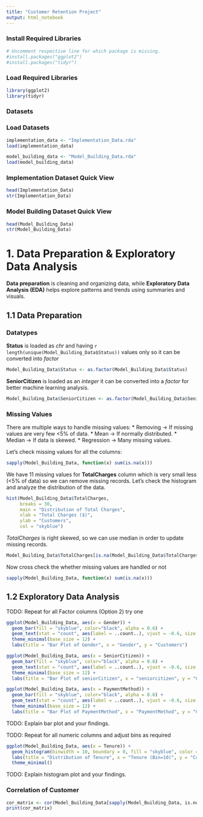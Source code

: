 ```yaml
---
title: "Customer Retention Project"
output: html_notebook
---
```


### Install Required Libraries
```r
# Uncomment respective line for which package is missing.
#install.packages("ggplot2")
#install.packages("tidyr")
```

### Load Required Libraries
```r
library(ggplot2)
library(tidyr)
```

### Datasets

### Load Datasets
```r
implementation_data <- "Implementation_Data.rda"
load(implementation_data)

model_building_data <- "Model_Building_Data.rda"
load(model_building_data)
```

### Implementation Dataset Quick View
```r
head(Implementation_Data)
str(Implementation_Data)
```

### Model Building Dataset Quick View
```r
head(Model_Building_Data)
str(Model_Building_Data)
```

# 1. Data Preparation & Exploratory Data Analysis
**Data preparation** is cleaning and organizing data, while **Exploratory Data Analysis (EDA)** helps explore patterns and trends using summaries and visuals.

## 1.1 Data Preparation
### Datatypes
**Status** is loaded as *chr* and having `r length(unique(Model_Building_Data$Status))` values only so it can be converted into *factor*
```r
Model_Building_Data$Status <- as.factor(Model_Building_Data$Status)
```

**SeniorCitizen** is loaded as an *integer* it can be converted into a *factor* for better machine learning analysis.
```r
Model_Building_Data$SeniorCitizen <- as.factor(Model_Building_Data$SeniorCitizen)
```

### Missing Values
There are multiple ways to handle missing values:
* Removing -> If missing values are very few <5% of data.
* Mean -> If normally distributed.
* Median -> If data is skewed.
* Regression -> Many missing values.

Let's check missing values for all the columns:
```r
sapply(Model_Building_Data, function(x) sum(is.na(x)))
```
We have 11 missing values for **TotalCharges** column which is very small less (<5% of data) so we can remove missing records.
Let's check the histogram and analyze the distribution of the data.
```r
hist(Model_Building_Data$TotalCharges, 
     breaks = 30, 
     main = "Distribution of Total Charges", 
     xlab = "Total Charges ($)", 
     ylab = "Customers", 
     col = "skyblue")

```
*TotalCharges* is right skewed, so we can use median in order to update missing records.
```r
Model_Building_Data$TotalCharges[is.na(Model_Building_Data$TotalCharges)] <- median(Model_Building_Data$TotalCharges, na.rm = TRUE)
```

Now cross check the whether missing values are handled or not
```r
sapply(Model_Building_Data, function(x) sum(is.na(x)))
```

## 1.2 Exploratory Data Analysis
TODO: Repeat for all Factor columns (Option 2) try one

```r
ggplot(Model_Building_Data, aes(x = Gender)) +
  geom_bar(fill = "skyblue", color="black", alpha = 0.6) +
  geom_text(stat = "count", aes(label = ..count..), vjust = -0.6, size = 3) +
  theme_minimal(base_size = 12) +
  labs(title = "Bar Plot of Gender", x = "Gender", y = "Customers")
```
```r
ggplot(Model_Building_Data, aes(x = SeniorCitizen)) +
  geom_bar(fill = "skyblue", color="black", alpha = 0.6) +
  geom_text(stat = "count", aes(label = ..count..), vjust = -0.6, size = 3) +
  theme_minimal(base_size = 12) +
  labs(title = "Bar Plot of seniorCitizen", x = "seniorcitizen", y = "Customers")
```

```r
ggplot(Model_Building_Data, aes(x = PaymentMethod)) +
  geom_bar(fill = "skyblue", color="black", alpha = 0.6) +
  geom_text(stat = "count", aes(label = ..count..), vjust = -0.6, size = 3) +
  theme_minimal(base_size = 12) +
  labs(title = "Bar Plot of PaymentMethod", x = "PaymentMethod", y = "Customers")
```
TODO: Explain bar plot and your findings.

TODO: Repeat for all numeric columns and adjust bins as required
```r
ggplot(Model_Building_Data, aes(x = Tenure)) +
  geom_histogram(binwidth = 10, boundary = 0, fill = "skyblue", color = "black", alpha = 0.7) +
  labs(title = "Distribution of Tenure", x = "Tenure (Bin=10)", y = "Customers") +
  theme_minimal()
```

TODO: Explain histogram plot and your findings.

### Correlation of Customer
```r
cor_matrix <- cor(Model_Building_Data[sapply(Model_Building_Data, is.numeric)])
print(cor_matrix)
```

